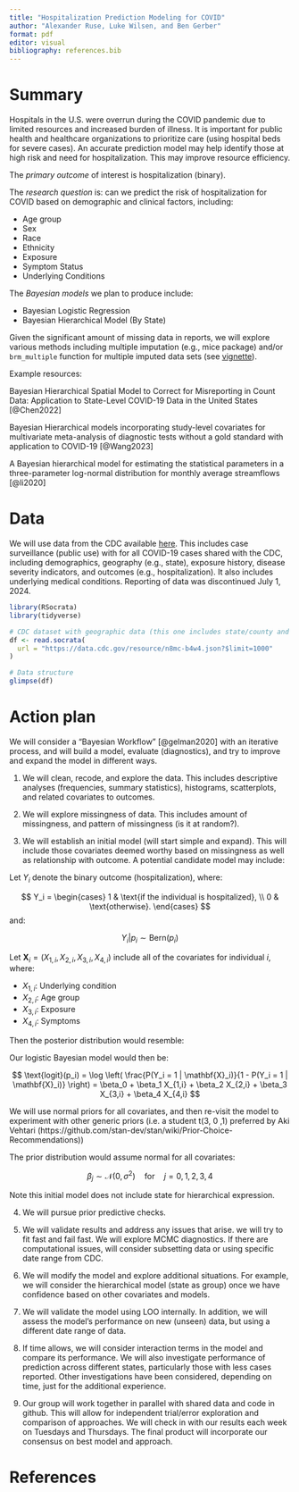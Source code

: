 ```yaml
---
title: "Hospitalization Prediction Modeling for COVID"
author: "Alexander Ruse, Luke Wilsen, and Ben Gerber"
format: pdf
editor: visual
bibliography: references.bib
---
```



# Summary

Hospitals in the U.S. were overrun during the COVID pandemic due to limited resources and increased burden of illness. It is important for public health and healthcare organizations to prioritize care (using hospital beds for severe cases). An accurate prediction model may help identify those at high risk and need for hospitalization. This may improve resource efficiency.

The *primary outcome* of interest is hospitalization (binary).

The *research question* is: can we predict the risk of hospitalization for COVID based on demographic and clinical factors, including:

-   Age group
-   Sex
-   Race
-   Ethnicity
-   Exposure
-   Symptom Status
-   Underlying Conditions

The *Bayesian models* we plan to produce include:

-   Bayesian Logistic Regression
-   Bayesian Hierarchical Model (By State)

Given the significant amount of missing data in reports, we will explore various methods including multiple imputation (e.g., mice package) and/or `brm_multiple` function for multiple imputed data sets (see [vignette](https://cran.r-project.org/web/packages/brms/vignettes/brms_missings.html#compatibility-with-other-multiple-imputation-packages)).

Example resources:

Bayesian Hierarchical Spatial Model to Correct for Misreporting in Count Data: Application to State-Level COVID-19 Data in the United States [@Chen2022]

Bayesian Hierarchical models incorporating study-level covariates for multivariate meta-analysis of diagnostic tests without a gold standard with application to COVID-19 [@Wang2023]

A Bayesian hierarchical model for estimating the statistical parameters in a three-parameter log-normal distribution for monthly average streamflows [@li2020]

# Data

We will use data from the CDC available [here](https://data.cdc.gov/Case-Surveillance/COVID-19-Case-Surveillance-Public-Use-Data-with-Ge/n8mc-b4w4/about_data). This includes case surveillance (public use) with for all COVID-19 cases shared with the CDC, including demographics, geography (e.g., state), exposure history, disease severity indicators, and outcomes (e.g., hospitalization). It also includes underlying medical conditions. Reporting of data was discontinued July 1, 2024.

```r
library(RSocrata)
library(tidyverse)

# CDC dataset with geographic data (this one includes state/county and person-level)
df <- read.socrata(
  url = "https://data.cdc.gov/resource/n8mc-b4w4.json?$limit=1000"
)

# Data structure
glimpse(df)
```

# Action plan

We will consider a "Bayesian Workflow" [@gelman2020] with an iterative process, and will build a model, evaluate (diagnostics), and try to improve and expand the model in different ways.

1.  We will clean, recode, and explore the data. This includes descriptive analyses (frequencies, summary statistics), histograms, scatterplots, and related covariates to outcomes.

2.  We will explore missingness of data. This includes amount of missingness, and pattern of missingness (is it at random?).

3.  We will establish an initial model (will start simple and expand). This will include those covariates deemed worthy based on missingness as well as relationship with outcome. A potential candidate model may include:

Let $Y_i$ denote the binary outcome (hospitalization), where:

$$
Y_i = \begin{cases}
1 & \text{if the individual is hospitalized}, \\
0 & \text{otherwise}.
\end{cases} 
$$ and:

$$
Y_i | p_i \sim \text{Bern}(p_i)
$$

Let $\mathbf{X}_i = (X_{1,i}, X_{2,i}, X_{3,i}, X_{4,i})$ include all of the covariates for individual $i$, where:

-   $X_{1,i}$: Underlying condition
-   $X_{2,i}$: Age group
-   $X_{3,i}$: Exposure
-   $X_{4,i}$: Symptoms

Then the posterior distribution would resemble:

Our logistic Bayesian model would then be:

$$
\text{logit}(p_i) = 
\log \left( \frac{P(Y_i = 1 | \mathbf{X}_i)}{1 - P(Y_i = 1 | \mathbf{X}_i)} \right) = \beta_0 + \beta_1 X_{1,i} + \beta_2 X_{2,i} + \beta_3 X_{3,i} + \beta_4 X_{4,i}
$$

We will use normal priors for all covariates, and then re-visit the model to experiment with other generic priors (i.e. a student t(3, 0 ,1) preferred by Aki Vehtari (https://github.com/stan-dev/stan/wiki/Prior-Choice-Recommendations))

The prior distribution would assume normal for all covariates:

$$
\beta_j \sim \mathcal{N}(0, \sigma^2) \quad \text{for} \quad j = 0, 1, 2, 3, 4
$$

Note this initial model does not include state for hierarchical expression.

4.  We will pursue prior predictive checks.

5.  We will validate results and address any issues that arise. we will try to fit fast and fail fast. We will explore MCMC diagnostics. If there are computational issues, will consider subsetting data or using specific date range from CDC.

6.  We will modify the model and explore additional situations. For example, we will consider the hierarchical model (state as group) once we have confidence based on other covariates and models.

7.  We will validate the model using LOO internally. In addition, we will assess the model's performance on new (unseen) data, but using a different date range of data.

8.  If time allows, we will consider interaction terms in the model and compare its performance. We will also investigate performance of prediction across different states, particularly those with less cases reported. Other investigations have been considered, depending on time, just for the additional experience.

9.  Our group will work together in parallel with shared data and code in github. This will allow for independent trial/error exploration and comparison of approaches. We will check in with our results each week on Tuesdays and Thursdays. The final product will incorporate our consensus on best model and approach.

# References

